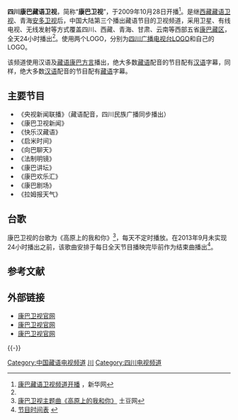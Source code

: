 {{TV channel|[[四川电视台|四川电视台]]}}
{{頻道資訊
| 頻道名稱         = 四川康巴藏语卫视<br>SCTV-11
| 頻道圖片檔案     = SCTV-1 logo.png
| 頻道圖片尺寸     = 150px
| 頻道圖片名稱     = 
| 所屬國家         = {{CHN}}
| 所屬國家或地區   = {{CHN}}[[四川省|四川省]][[成都市|成都市]]
| 總部所在         = {{CHN}}[[四川省|四川省]][[成都市|成都市]]
| 播放地區         = {{CHN}}[[四川省|四川省]]、[[青海省|青海省]]、[[西藏自治区|西藏自治区]]
| 成立日期         = 
| 試播日期         = 
| 開播日期         = 2009年10月28日
| 停播日期         = 
| 頻道語言         = 藏语康巴方言、汉语普通话
| 頻道呼號         = 康巴卫视
| 頻道類別         = 综合
| 視頻格式         = [[PAL制式|PAL]] ([[576i|576i]] [[縱橫比_(圖像)|16:9]])
| 收視率           = 
| 收視率調查時間   = 
| 收視率資料來源   = 
| 頻道口號         = 雪融大地，花开高原<ref>{{Cite web|title=康巴卫视网|url=http://kbtv.sctv.com/|access-date=2021-07-13|work=kbtv.sctv.com|archive-date=2021-01-21|archive-url=https://web.archive.org/web/20210121233255/https://kbtv.sctv.com/|dead-url=no}}</ref><ref name="24hrs">[http://kbtv.sctv.com/jdt/201308/t20130828_1573999.shtml 康巴卫视9月2日起实现24小时播出] {{webarchive|url=https://web.archive.org/web/20131018001001/http://kbtv.sctv.com/jdt/201308/t20130828_1573999.shtml|date=2013-10-18}}，康巴卫视中文网</ref>。
| 擁有者           = [[四川电视台|四川电视台]]
| 持股者           = 
| 前頻道名稱       = 
| 被取代名稱       = 
| 前頻道呼號       = 
| 被取代呼號       = 
| 集團同類頻道     = 
| 重播服務頻道     = 
| 頻道官方網站     = 
| 備註             = 
| 無線電視供應商01 = 
| 無線電視頻道數01 = 
| 數位電視供應商01 = 
| 數位電視頻道數01 = 
| 數位電視供應商02 = 
| 數位電視頻道數02 = 
| 數位電視供應商03 = 
| 數位電視頻道數03 = 
| 有線電視供應商01 = 中国大陆部分地区
| 有線電視頻道數01 = 随地区而变
| 衛星電視供應商01 = 中星6B
| 衛星電視頻道數01 = 3903 V 9300 fec:3/4 波束:C
| 線上收看網站01   = 
| 線上收看網址01   = 
}}

'''四川康巴藏语卫视'''，简称“'''康巴卫视'''”，于2009年10月28日开播<ref>[http://news.xinhuanet.com/politics/2010-01/01/content_12737394.htm 康巴藏语卫视频道开播] {{Wayback|url=http://news.xinhuanet.com/politics/2010-01/01/content_12737394.htm |date=20150219172200 }}，新华网</ref>。是继[[西藏藏语卫视|西藏藏语卫视]]、青海[[安多卫视|安多卫视]]后，中国大陆第三个播出藏语节目的卫视频道，采用卫星、有线电视、无线发射等方式覆盖四川、西藏、青海、甘肃、云南等西部五省[[康巴|康巴]][[藏区|藏区]]，全天24小时播出<ref name="24hrs"/>。使用两个LOGO，分别为[[四川广播电视台|四川广播电视台]]LOGO和自己的LOGO。

该频道使用汉语及[[康方言|藏语康巴方言]]播出，绝大多数[[藏语|藏语]]配音的节目配有[[汉语|汉语]]字幕，同样，绝大多数[[汉语|汉语]]配音的节目配有[[藏语|藏语]]字幕。

==主要节目==
*《央视新闻联播》（藏语配音，四川民族广播同步播出）
*《康巴卫视新闻》
*《快乐汉藏语》
*《启米时间》
*《向巴聊天》
*《法制明镜》
*《康巴讲坛》
*《康巴欢乐汇》
*《康巴剧场》
*《拉姆报天气》

== 台歌 ==
康巴卫视的台歌为《高原上的我和你》<ref>[http://www.tudou.com/programs/view/pvJCZIEZe2U 康巴卫视主题曲《高原上的我和你》] {{Wayback|url=http://www.tudou.com/programs/view/pvJCZIEZe2U |date=20160308094803 }}土豆网</ref>，每天不定时播放。在2013年9月未实现24小时播出之前，该歌曲安排于每日全天节目播映完毕前作为结束曲播出<ref>[http://kbtv.sctv.com/jmsjb/ 节目时间表] {{webarchive|url=https://web.archive.org/web/20130809133739/http://kbtv.sctv.com/jmsjb/|date=2013-08-09}}</ref>。

== 参考文献 ==
{{Reflist|2}}

== 外部链接 ==
* [http://www.kangbatv.com// 康巴卫视官网] {{Wayback|url=http://www.kangbatv.com// |date=20220327065421 }}{{zh}}
* [http://tb.kangbatv.com// 康巴卫视官网] {{Wayback|url=http://tb.kangbatv.com// |date=20220405135329 }}{{bo icon}}
* [http://en.kangbatv.com/// 康巴卫视官网] {{Wayback|url=http://en.kangbatv.com/// |date=20220205100410 }}{{english}}

{{-}}
{{四川广播电视台}}
{{中华人民共和国广播电视网络}}
{{藏区|康}}

[[Category:中国藏语电视频道|Category:中国藏语电视频道]]
[[Category:中国省级卫星电视频道|川]]
[[Category:四川电视频道|Category:四川电视频道]]
